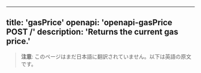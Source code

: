 <!-- AUTO-GENERATED-CONTENT:START (ENGLISH-COPY) -->
---
title: 'gasPrice'
openapi: 'openapi-gasPrice POST /'
description: 'Returns the current gas price.'
---

> **注意**: このページはまだ日本語に翻訳されていません。以下は英語の原文です。
